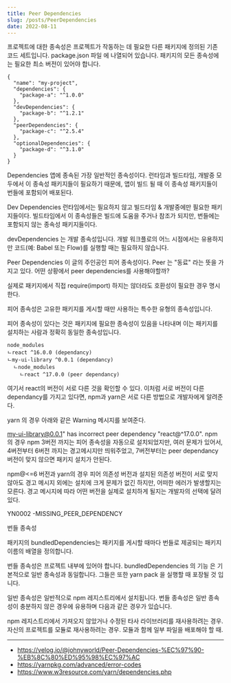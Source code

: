 ```yaml
---
title: Peer Dependencies
slug: /posts/PeerDependencies
date: 2022-08-11
---
```


프로젝트에 대한 종속성은 프로젝트가 작동하는 데 필요한 다른 패키지에 정의된 기존 코드 세트입니다. package.json 파일 에 나열되어 있습니다. 패키지의 모든 종속성에는 필요한 최소 버전이 있어야 합니다.

```
{
  "name": "my-project",
  "dependencies": {
    "package-a": "^1.0.0"
  },
  "devDependencies": {
    "package-b": "^1.2.1"
  },
  "peerDependencies": {
    "package-c": "^2.5.4"
  },
  "optionalDependencies": {
    "package-d": "^3.1.0"
  }
}

```

Dependencies
앱에 종속된 가장 일반적인 종속성이다. 런타임과 빌드타임, 개발중 모두에서 이 종속성 패키지들이 필요하기 때문에, 앱이 빌드 될 때 이 종속성 패키지들이 번들에 포함되어 배포된다.


Dev Dependencies
런타임에서는 필요하지 않고 빌드타임 & 개발중에만 필요한 패키지들이다. 빌드타임에서 이 종속성들은 빌드에 도움을 주거나 참조가 되지만, 번들에는 포함되지 않는 종속성 패키지들이다.

devDependencies 는 개발 종속성입니다. 개발 워크플로의 어느 시점에서는 유용하지만 코드(예: Babel 또는 Flow)를 실행할 때는 필요하지 않습니다.

Peer Dependencies
이 글의 주인공인 피어 종속성이다. Peer 는 "동료" 라는 뜻을 가지고 있다. 어떤 상황에서 peer dependencies를 사용해야할까?

실제로 패키지에서 직접 require(import) 하지는 않더라도 호환성이 필요한 경우 명시한다.

피어 종속성은 고유한 패키지를 게시할 때만 사용하는 특수한 유형의 종속성입니다.

피어 종속성이 있다는 것은 패키지에 필요한 종속성이 있음을 나타내며 이는 패키지를 설치하는 사람과 정확히 동일한 종속성입니다.


```
node_modules
ㄴreact ^16.0.0 (dependancy)
ㄴmy-ui-library ^0.0.1 (dependancy)
  ㄴnode_modules
    ㄴreact ^17.0.0 (peer dependancy)
```


여기서 react의 버전이 서로 다른 것을 확인할 수 있다. 이처럼 서로 버전이 다른 dependancy를 가지고 있다면, npm과 yarn은 서로 다른 방법으로 개발자에게 알려준다.


yarn 의 경우
아래와 같은 Warning 메시지를 보여준다.

my-ui-library@0.0.1" has incorrect peer dependency "react@^17.0.0".
npm 의 경우
npm 3버전 까지는 피어 종속성을 자동으로 설치되었지만, 여러 문제가 있어서, 4버전부터 6버전 까지는 경고메시지만 띄워주었고, 7버전부터는 peer dependancy 버전이 맞지 않으면 패키지 설치가 안된다.



npm@<=6 버전과 yarn의 경우 피어 의존성 버전과 설치된 의존성 버전이 서로 맞지 않아도 경고 메시지 외에는 설치에 크게 문제가 없긴 하지만, 어떠한 에러가 발생할지는 모른다. 경고 메시지에 따라 어떤 버전을 실제로 설치하게 될지는 개발자의 선택에 달려있다.

YN0002 -MISSING_PEER_DEPENDENCY

번들 종속성

패키지의 bundledDependencies는 패키지를 게시할 때마다 번들로 제공되는 패키지 이름의 배열을 정의합니다.

번들 종속성은 프로젝트 내부에 있어야 합니다. bundledDependencies 의 기능 은 기본적으로 일반 종속성과 동일합니다. 그들은 또한 yarn pack 을 실행할 때 포장될 것 입니다.

일반 종속성은 일반적으로 npm 레지스트리에서 설치됩니다. 번들 종속성은 일반 종속성이 충분하지 않은 경우에 유용하며 다음과 같은 경우가 있습니다.

npm 레지스트리에서 가져오지 않았거나 수정된 ​​타사 라이브러리를 재사용하려는 경우.
자신의 프로젝트를 모듈로 재사용하려는 경우.
모듈과 함께 일부 파일을 배포해야 할 때.



----
- https://velog.io/@johnyworld/Peer-Dependencies-%EC%97%90-%EB%8C%80%ED%95%98%EC%97%AC
- https://yarnpkg.com/advanced/error-codes
- https://www.w3resource.com/yarn/dependencies.php